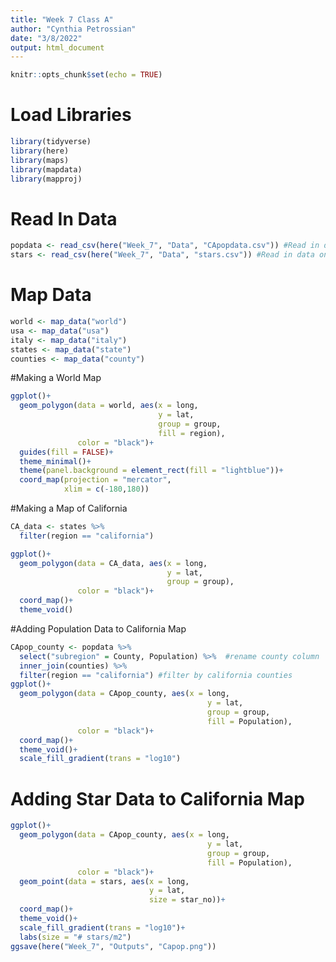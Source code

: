 ```yaml
---
title: "Week 7 Class A"
author: "Cynthia Petrossian"
date: "3/8/2022"
output: html_document
---
```


```r
knitr::opts_chunk$set(echo = TRUE)
```

# Load Libraries
```r
library(tidyverse)
library(here)
library(maps)
library(mapdata)
library(mapproj)
```

# Read In Data
```r
popdata <- read_csv(here("Week_7", "Data", "CApopdata.csv")) #Read in data on population in CA by county
stars <- read_csv(here("Week_7", "Data", "stars.csv")) #Read in data on number of seastars at different field sites
```

# Map Data
```r
world <- map_data("world")
usa <- map_data("usa")
italy <- map_data("italy")
states <- map_data("state")
counties <- map_data("county")
```

#Making a World Map
```r
ggplot()+
  geom_polygon(data = world, aes(x = long,
                                 y = lat,
                                 group = group,
                                 fill = region),
               color = "black")+
  guides(fill = FALSE)+
  theme_minimal()+
  theme(panel.background = element_rect(fill = "lightblue"))+
  coord_map(projection = "mercator",
            xlim = c(-180,180))
```

#Making a Map of California
```r
CA_data <- states %>% 
  filter(region == "california")

ggplot()+
  geom_polygon(data = CA_data, aes(x = long,
                                   y = lat,
                                   group = group),
               color = "black")+
  coord_map()+
  theme_void()
```

#Adding Population Data to California Map
```r
CApop_county <- popdata %>% 
  select("subregion" = County, Population) %>%  #rename county column
  inner_join(counties) %>% 
  filter(region == "california") #filter by california counties
ggplot()+
  geom_polygon(data = CApop_county, aes(x = long,
                                            y = lat,
                                            group = group,
                                            fill = Population),
               color = "black")+
  coord_map()+
  theme_void()+
  scale_fill_gradient(trans = "log10")
```

# Adding Star Data to California Map
```r
ggplot()+
  geom_polygon(data = CApop_county, aes(x = long,
                                            y = lat,
                                            group = group,
                                            fill = Population),
               color = "black")+
  geom_point(data = stars, aes(x = long,
                               y = lat,
                               size = star_no))+
  coord_map()+
  theme_void()+
  scale_fill_gradient(trans = "log10")+
  labs(size = "# stars/m2")
ggsave(here("Week_7", "Outputs", "Capop.png"))
```

